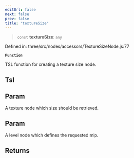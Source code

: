 ```yaml
---
editUrl: false
next: false
prev: false
title: "textureSize"
---
```


> `const` **textureSize**: `any`

Defined in: three/src/nodes/accessors/TextureSizeNode.js:77

**`Function`**

TSL function for creating a texture size node.

## Tsl

## Param

A texture node which size should be retrieved.

## Param

A level node which defines the requested mip.

## Returns
